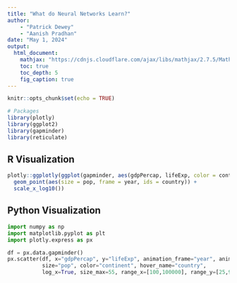 ```yaml
---
title: "What do Neural Networks Learn?"
author:
    - "Patrick Dewey"
    - "Aanish Pradhan"
date: "May 1, 2024"
output: 
  html_document: 
    mathjax: "https://cdnjs.cloudflare.com/ajax/libs/mathjax/2.7.5/MathJax.js?config=TeX-AMS_CHTML.js"
    toc: true
    toc_depth: 5
    fig_caption: true
---
```


```r
knitr::opts_chunk$set(echo = TRUE)

# Packages
library(plotly)
library(ggplot2)
library(gapminder)
library(reticulate)
```

## R Visualization

```r
plotly::ggplotly(ggplot(gapminder, aes(gdpPercap, lifeExp, color = continent)) +
  geom_point(aes(size = pop, frame = year, ids = country)) +
  scale_x_log10())
```

## Python Visualization

```python
import numpy as np
import matplotlib.pyplot as plt
import plotly.express as px

df = px.data.gapminder()
px.scatter(df, x="gdpPercap", y="lifeExp", animation_frame="year", animation_group="country",
           size="pop", color="continent", hover_name="country",
           log_x=True, size_max=55, range_x=[100,100000], range_y=[25,90])
```





